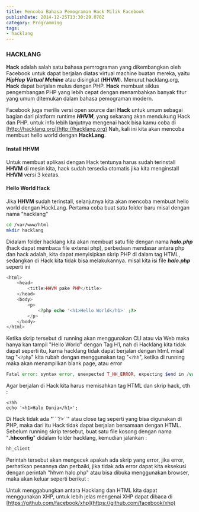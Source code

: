 ```yaml
---
title: Mencoba Bahasa Pemograman Hack Milik Facebook
publishDate: 2014-12-25T13:30:29.070Z
category: Programming
tags:
- hacklang
---
```



### HACKLANG

 **Hack** adalah salah satu bahasa pemrograman yang dikembangkan oleh Facebook untuk dapat berjalan diatas virtual machine buatan mereka, yaitu ***HipHop Virtual Mchine*** atau disingkat (**HHVM**). Menurut hacklang.org, **Hack** dapat berjalan mulus dengan PHP. **Hack** membuat siklus pengembangan PHP yang lebih cepat dengan menambahkan banyak fitur yang umum ditemukan dalam bahasa pemograman modern.

Facebook juga merilis versi open source dari **Hack** untuk umum sebagai bagian dari platform runtime ***HHVM***, yang sekarang akan mendukung Hack dan PHP. untuk info lebih lanjutnya mengenai hack bisa kamu coba di [http://hacklang.org](http://hacklang.org) Nah, kali ini kita akan mencoba membuat hello world dengan **HackLang**.

#### Install HHVM
 Untuk membuat aplikasi dengan Hack tentunya harus sudah terinstall **HHVM** di mesin kita, hack sudah tersedia otomatis jika kita menginstall **HHVM** versi 3 keatas.

#### Hello World Hack
Jika **HHVM** sudah terinstall, selanjutnya kita akan mencoba membuat hello world dengan HackLang. Pertama coba buat satu folder baru misal dengan nama "hacklang"

```bash
cd /var/www/html
mkdir hacklang
```
Didalam folder hacklang kita akan membuat satu file dengan nama ***halo.php*** (hack dapat membaca file extensi php), perbedaan mendasar antara php dan hack adalah, kita dapat menyisipkan skrip PHP di dalam tag HTML, sedangkan di Hack kita tidak bisa melakukannya. misal kita isi file ***halo.php*** seperti ini
  
```php
<html>
	<head>
		<title>HHVM pake PHP</title>
	</head>
	<body>
		<p>
			<?php echo '<h1>Hello World</h1>' ;?>
		</p>
	</body>
</html>
```


Ketika skrip tersebut di running akan menggunakan CLI atau via Web maka hanya kan tampil "Hello World" dengan Tag H1, nah di Hacklang kita tidak dapat seperti itu,  karna hacklang tidak dapat berjalan dengan html. misal tag "```<?php```" kita rubah dengan menggunakan tag "```<?hh```", ketika di running maka akan menampilkan blank page, atau error

```php  
Fatal error: syntax error, unexpected T_HH_ERROR, expecting $end in /var/www/html/hacklang/halo.php on line 1
```
 Agar berjalan di Hack kita harus memisahkan tag HTML dan skrip hack, cth :

```
<?hh
echo '<h1>Halo Dunia</h1>';
```

Di Hack tidak ada "```?>``" atau close tag seperti yang bisa digunakan di PHP, maka dari itu Hack tidak dapat berjalan bersamaan dengan HTML. Sebelum running skrip tersebut, buat satu file kosong dengan nama "**.hhconfig**" didalam folder hacklang, kemudian jalankan :

```bash
hh_client
```

Perintah tersebut akan mengecek apakah ada skrip yang error, jika error, perhatikan pesannya dan perbaiki, jika tidak ada error dapat kita eksekusi dengan perintah "hhvm halo.php" atau bisa dibuka menggunakan browser, maka akan keluar seperti berikut :

Untuk menggabungkan antara Hacklang dan HTML kita dapat menggunakan XHP, untuk lebih jelas mengenai XHP dapat dibaca di [https://github.com/facebook/xhp](https://github.com/facebook/xhp)